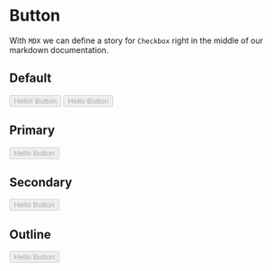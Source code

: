 
<Meta title="Button" component={Button} />

<Props />

# Button

With `MDX` we can define a story for `Checkbox` right in the middle of our
markdown documentation.

## Default
<Preview>
  <Story name="DefaultButton">
    <Buttons alignment="left">
      <Button 
        onClick={action('clicked')}
        disabled={boolean('Disabled', false)}
        isLoading={boolean('Loading', false)}
      >
        Hello! Button
      </Button>
      <Button disabled onClick={action('clicked')} >
        Hello Button
      </Button>
    </Buttons>
  </Story>
</Preview>

## Primary
<Preview>
  <Story name="PrimaryButton">
    <Buttons alignment="left">
      <Button
        variant="primary"
        disabled={boolean('Disabled', false)}
        isLoading={boolean('Loading', false)}
        onClick={action('clicked')}
      >
        Hello Button
      </Button>
    </Buttons>
  </Story>
</Preview>

## Secondary
<Preview>
  <Story name="SecondaryButton">
    <Buttons alignment="left">
      <Button
        variant="secondary"
        disabled={boolean('Disabled', false)}
        isLoading={boolean('Loading', false)}
        onClick={action('clicked')}
      >
        Hello Button
      </Button>
    </Buttons>
  </Story>
</Preview>

## Outline
<Preview>
  <Story name="OutlineButton">
    <Buttons alignment="left">
      <Button
        variant="outline"
        disabled={boolean('Disabled', false)}
        isLoading={boolean('Loading', false)}
        onClick={action('clicked')}
      >
        Hello Button
      </Button>
    </Buttons>
  </Story>
</Preview>